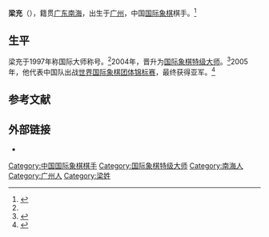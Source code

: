 {{Infobox chess player
|image = <!-- Only freely-licensed images may be used to depict living people.  See [[WP:NONFREE|WP:NONFREE]].  -->
|name = 梁充
|caption = 
|birthname =
|country = {{PRC}}
|birth_date = {{Birth date and age|1980|01|29}}
|birth_place = {{CHN}}[[广东省|广东省]][[广州市|广州市]]
|death_date = 
|death_place = 
|title = [[国际象棋特级大师|特级大师]]（2004年）
|worldchampion = 
|womensworldchampion = 
|peakrating = 2588（2000年10月）
|FideID = 8600899
}}
'''梁充'''（{{bd|1980年|1月29日}}），籍贯[[广东|广东]][[南海区|南海]]，出生于[[广州|广州]]，中国[[国际象棋|国际象棋]]棋手。<ref name=sohu>{{cite web|url=http://sports.sohu.com/62/25/sports_news163712562.shtml|title=梁充|date=2001-11-29|accessdate=2016-03-21|archive-date=2020-05-23|archive-url=https://web.archive.org/web/20200523062428/https://sports.sohu.com/62/25/sports_news163712562.shtml|dead-url=no}}</ref>

==生平==
梁充于1997年称国际大师称号。<ref name=sohu />2004年，晋升为[[国际象棋特级大师|国际象棋特级大师]]。<ref>{{cite web |url=http://www.fide.com/index.php?option=com_fidetitles&view=appsdt&cat=0&per=5&aid=8600899 |title=FIDE title application |publisher=Fide.com |date= |accessdate=2012-03-02 |archive-date=2012-06-03 |archive-url=https://web.archive.org/web/20120603170244/http://www.fide.com/index.php?option=com_fidetitles&view=appsdt&cat=0&per=5&aid=8600899 |dead-url=no }}</ref>2005年，他代表中国队出战[[世界国际象棋团体锦标赛|世界国际象棋团体锦标赛]]，最终获得亚军。<ref>{{cite web |author=Wojciech Bartelski |url=http://www.olimpbase.org/playerst/aoyegikb.html |title=World Men's Team Chess Championship :: Liang Chong |publisher=OlimpBase |date= |accessdate=2012-03-02 |archive-date=2012-02-24 |archive-url=https://web.archive.org/web/20120224231205/http://www.olimpbase.org/playerst/aoyegikb.html |dead-url=no }}</ref>

== 参考文献  ==
{{reflist}}

== 外部链接 ==
*{{chessgames player|id=47163|name=Liang, Chong}}

{{中国国际象棋特级大师}}
{{chess-bio-stub}}
{{DEFAULTSORT:L}}
[[Category:中国国际象棋棋手|Category:中国国际象棋棋手]]
[[Category:国际象棋特级大师|Category:国际象棋特级大师]]
[[Category:南海人|Category:南海人]]
[[Category:广州人|Category:广州人]]
[[Category:梁姓|Category:梁姓]]